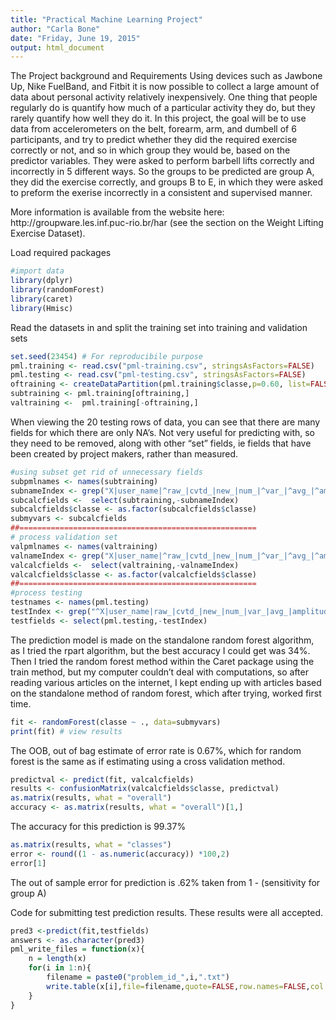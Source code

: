 ```yaml
---
title: "Practical Machine Learning Project"
author: "Carla Bone"
date: "Friday, June 19, 2015"
output: html_document
---
```

The Project background and Requirements
Using devices such as Jawbone Up, Nike FuelBand, and Fitbit it is now possible to collect a large amount of data about personal activity relatively inexpensively. One thing that people regularly do is quantify how much of a particular activity they do, but they rarely quantify how well they do it. In this project, the goal will be to use data from accelerometers on the belt, forearm, arm, and dumbell of 6 participants, and try to predict whether they did the required exercise correctly or not, and so in which group they would be, based on the predictor variables. They were asked to perform barbell lifts correctly and incorrectly in 5 different ways.  So the groups to be predicted are group A, they did the exercise correctly, and groups B to E, in which they were asked to preform the exerise incorrectly in a consistent and supervised manner.

More information is available from the website here: http://groupware.les.inf.puc-rio.br/har (see the section on the Weight Lifting Exercise Dataset). 

Load required packages

```r
#import data
library(dplyr)
library(randomForest)
library(caret)
library(Hmisc)
```

Read the datasets in and split the training set into training and validation sets

```r
set.seed(23454) # For reproducibile purpose
pml.training <- read.csv("pml-training.csv", stringsAsFactors=FALSE)
pml.testing <- read.csv("pml-testing.csv", stringsAsFactors=FALSE)
oftraining <- createDataPartition(pml.training$classe,p=0.60, list=FALSE)
subtraining <- pml.training[oftraining,]
valtraining <-  pml.training[-oftraining,]
```

When viewing the 20 testing rows of data, you can see that there are many fields for which there are only NA's.  Not very useful for predicting with, so they need to be removed, along with other "set" fields, ie fields that have been created by project makers, rather than measured.

```r
#using subset get rid of unnecessary fields
subpmlnames <- names(subtraining)
subnameIndex <- grep("X|user_name|^raw_|cvtd_|new_|num_|^var_|^avg_|^amplitude_|^kurtosis_|^skewness_|^stddev_|^min_|^max_|^max)",subpmlnames)
subcalcfields <-  select(subtraining,-subnameIndex)
subcalcfields$classe <- as.factor(subcalcfields$classe)
submyvars <- subcalcfields
##=====================================================
# process validation set
valpmlnames <- names(valtraining)
valnameIndex <- grep("X|user_name|^raw_|cvtd_|new_|num_|^var_|^avg_|^amplitude_|^kurtosis_|^skewness_|^stddev_|^min_|^max_|^max)",valpmlnames)
valcalcfields <-  select(valtraining,-valnameIndex)
valcalcfields$classe <- as.factor(valcalcfields$classe)
##=====================================================
#process testing
testnames <- names(pml.testing)
testIndex <- grep("^X|user_name|raw_|cvtd_|new_|num_|var_|avg_|amplitude_|kurtosis_|skewness_|stddev_|min_|max_|problem_)",testnames)
testfields <- select(pml.testing,-testIndex)

```


The prediction model is made on the standalone random forest algorithm, as I tried the rpart algorithm, but the best accuracy I could get was 34%.  Then I tried the random forest method within the Caret package using the train method, but my computer couldn't deal with computations, so after reading various articles on the internet, I kept ending up with articles based on the standalone method of random forest, which after trying, worked first time.

```r
fit <- randomForest(classe ~ ., data=submyvars)
print(fit) # view results
```

The OOB, out of bag estimate of error rate is 0.67%, which for random forest is the same as if estimating using a cross validation method.

```r
predictval <- predict(fit, valcalcfields)
results <- confusionMatrix(valcalcfields$classe, predictval)
as.matrix(results, what = "overall")
accuracy <- as.matrix(results, what = "overall")[1,]

```

The accuracy for this prediction is 99.37%

```r
as.matrix(results, what = "classes")
error <- round((1 - as.numeric(accuracy)) *100,2)
error[1]
```

The out of sample error for prediction is .62% taken from 1 - (sensitivity for group A)




Code for submitting test prediction results.  These results were all accepted.

```r
pred3 <-predict(fit,testfields)
answers <- as.character(pred3)
pml_write_files = function(x){
    n = length(x)
    for(i in 1:n){
        filename = paste0("problem_id_",i,".txt")
        write.table(x[i],file=filename,quote=FALSE,row.names=FALSE,col.names=FALSE)
    }
}
```
